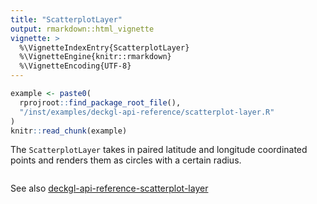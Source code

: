 ```yaml
---
title: "ScatterplotLayer"
output: rmarkdown::html_vignette
vignette: >
  %\VignetteIndexEntry{ScatterplotLayer}
  %\VignetteEngine{knitr::rmarkdown}
  %\VignetteEncoding{UTF-8}
---
```


```r
example <- paste0(
  rprojroot::find_package_root_file(),
  "/inst/examples/deckgl-api-reference/scatterplot-layer.R"
)
knitr::read_chunk(example)
```

The `ScatterplotLayer` takes in paired latitude and longitude coordinated points and renders them as circles with a certain radius.

```r
```

See also [deckgl-api-reference-scatterplot-layer](https://deck.gl/#/documentation/deckgl-api-reference/layers/scatterplot-layer)
